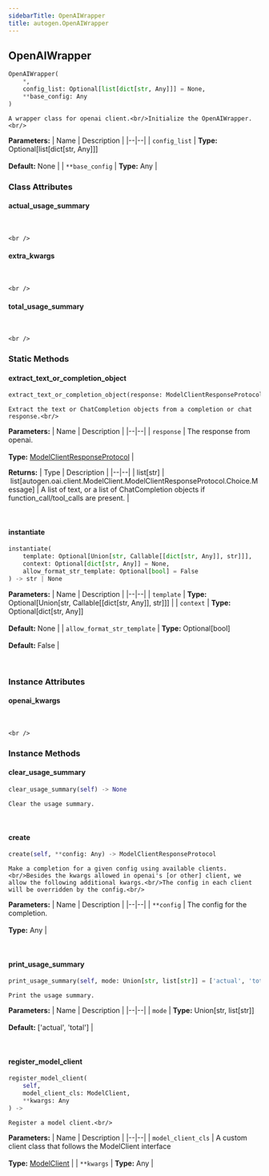 ```yaml
---
sidebarTitle: OpenAIWrapper
title: autogen.OpenAIWrapper
---
```

<h2 id="autogen.OpenAIWrapper" class="doc doc-heading">
    <code class="doc-symbol doc-symbol-heading doc-symbol-class"></code>
    <span class="doc doc-object-name doc-class-name">OpenAIWrapper</span>
</h2>

```python
OpenAIWrapper(
    *,
    config_list: Optional[list[dict[str, Any]]] = None,
    **base_config: Any
)
```

    A wrapper class for openai client.<br/>Initialize the OpenAIWrapper.<br/>

<b>Parameters:</b>
| Name | Description |
|--|--|
| `config_list` | **Type:** Optional[list[dict[str, Any]]]<br/><br/>**Default:** None |
| `**base_config` | **Type:** Any |

### Class Attributes

<code class="doc-symbol doc-symbol-heading doc-symbol-attribute"></code>
#### actual_usage_summary
<br />

    <br />

<code class="doc-symbol doc-symbol-heading doc-symbol-attribute"></code>
#### extra_kwargs
<br />

    <br />

<code class="doc-symbol doc-symbol-heading doc-symbol-attribute"></code>
#### total_usage_summary
<br />

    <br />

### Static Methods

<code class="doc-symbol doc-symbol-heading doc-symbol-method"></code>
#### extract_text_or_completion_object

```python
extract_text_or_completion_object(response: ModelClientResponseProtocol) -> list[str] | list[Message]
```

    Extract the text or ChatCompletion objects from a completion or chat response.<br/>

<b>Parameters:</b>
| Name | Description |
|--|--|
| `response` | The response from openai.<br/><br/>**Type:** [ModelClientResponseProtocol](/docs/api-reference/autogen/ModelClient/ModelClientResponseProtocol) |

<b>Returns:</b>
| Type | Description |
|--|--|
| list[str] \| list[autogen.oai.client.ModelClient.ModelClientResponseProtocol.Choice.Message] | A list of text, or a list of ChatCompletion objects if function_call/tool_calls are present. |

<br />

<code class="doc-symbol doc-symbol-heading doc-symbol-method"></code>
#### instantiate

```python
instantiate(
    template: Optional[Union[str, Callable[[dict[str, Any]], str]]],
    context: Optional[dict[str, Any]] = None,
    allow_format_str_template: Optional[bool] = False
) -> str | None
```

    

<b>Parameters:</b>
| Name | Description |
|--|--|
| `template` | **Type:** Optional[Union[str, Callable[[dict[str, Any]], str]]] |
| `context` | **Type:** Optional[dict[str, Any]]<br/><br/>**Default:** None |
| `allow_format_str_template` | **Type:** Optional[bool]<br/><br/>**Default:** False |

<br />

### Instance Attributes

<code class="doc-symbol doc-symbol-heading doc-symbol-attribute"></code>
#### openai_kwargs
<br />

    <br />

### Instance Methods

<code class="doc-symbol doc-symbol-heading doc-symbol-method"></code>
#### clear_usage_summary

```python
clear_usage_summary(self) -> None
```

    Clear the usage summary.

<br />

<code class="doc-symbol doc-symbol-heading doc-symbol-method"></code>
#### create

```python
create(self, **config: Any) -> ModelClientResponseProtocol
```

    Make a completion for a given config using available clients.<br/>Besides the kwargs allowed in openai's [or other] client, we allow the following additional kwargs.<br/>The config in each client will be overridden by the config.<br/>

<b>Parameters:</b>
| Name | Description |
|--|--|
| `**config` | The config for the completion.<br/><br/>**Type:** Any |

<br />

<code class="doc-symbol doc-symbol-heading doc-symbol-method"></code>
#### print_usage_summary

```python
print_usage_summary(self, mode: Union[str, list[str]] = ['actual', 'total']) -> None
```

    Print the usage summary.

<b>Parameters:</b>
| Name | Description |
|--|--|
| `mode` | **Type:** Union[str, list[str]]<br/><br/>**Default:** ['actual', 'total'] |

<br />

<code class="doc-symbol doc-symbol-heading doc-symbol-method"></code>
#### register_model_client

```python
register_model_client(
    self,
    model_client_cls: ModelClient,
    **kwargs: Any
) -> 
```

    Register a model client.<br/>

<b>Parameters:</b>
| Name | Description |
|--|--|
| `model_client_cls` | A custom client class that follows the ModelClient interface<br/><br/>**Type:** [ModelClient](/docs/api-reference/autogen/ModelClient) |
| `**kwargs` | **Type:** Any |

<br />